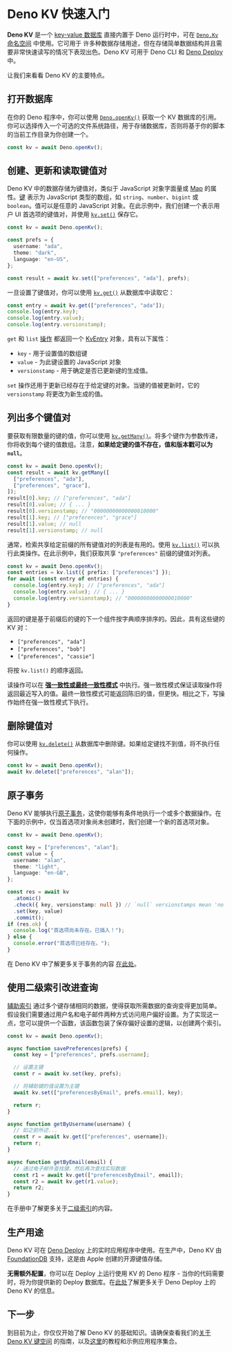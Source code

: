 
# Deno KV 快速入门

**Deno KV** 是一个
[key-value 数据库](https://en.wikipedia.org/wiki/Key%E2%80%93value_database)
直接内置于 Deno 运行时中，可在
[`Deno.Kv` 命名空间](https://deno.land/api?unstable&s=Deno.Kv) 中使用。它可用于
许多种数据存储用途，但在存储简单数据结构并且需要非常快速读写的情况下表现出色。Deno
KV 可用于 Deno CLI 和 [Deno Deploy](./on_deploy.mdx) 中。

<Admonition />

让我们来看看 Deno KV 的主要特点。

## 打开数据库

在你的 Deno 程序中，你可以使用
[`Deno.openKv()`](https://deno.land/api?unstable=&s=Deno.openKv) 获取一个 KV
数据库的引用。你可以选择传入一个可选的文件系统路径，用于存储数据库，否则将基于你的脚本的当前工作目录为你创建一个。

```ts
const kv = await Deno.openKv();
```

## 创建、更新和读取键值对

Deno KV 中的数据存储为键值对，类似于 JavaScript 对象字面量或
[Map](https://developer.mozilla.org/en-US/docs/Web/JavaScript/Reference/Global_Objects/Map)
的属性。[键](./key_space.mdx) 表示为 JavaScript 类型的数组，如
`string`、`number`、`bigint` 或 `boolean`。值可以是任意的 JavaScript
对象。在此示例中，我们创建一个表示用户 UI 首选项的键值对，并使用
[`kv.set()`](https://deno.land/api?s=Deno.Kv&unstable=&p=prototype.set) 保存它。

```ts
const kv = await Deno.openKv();

const prefs = {
  username: "ada",
  theme: "dark",
  language: "en-US",
};

const result = await kv.set(["preferences", "ada"], prefs);
```

一旦设置了键值对，你可以使用
[`kv.get()`](https://deno.land/api?s=Deno.Kv&unstable=&p=prototype.get)
从数据库中读取它：

```ts
const entry = await kv.get(["preferences", "ada"]);
console.log(entry.key);
console.log(entry.value);
console.log(entry.versionstamp);
```

`get` 和 `list` [操作](./operations.mdx) 都返回一个
[KvEntry](https://deno.land/api?s=Deno.KvEntry&unstable=) 对象，具有以下属性：

- `key` - 用于设置值的数组键
- `value` - 为此键设置的 JavaScript 对象
- `versionstamp` - 用于确定是否已更新键的生成值。

`set` 操作还用于更新已经存在于给定键的对象。当键的值被更新时，它的
`versionstamp` 将更改为新生成的值。

## 列出多个键值对

要获取有限数量的键的值，你可以使用
[`kv.getMany()`](https://deno.land/api?s=Deno.Kv&unstable=&p=prototype.getMany)。将多个键作为参数传递，你将收到每个键的值数组。注意，**如果给定键的值不存在，值和版本戳可以为
`null`**。

```ts
const kv = await Deno.openKv();
const result = await kv.getMany([
  ["preferences", "ada"],
  ["preferences", "grace"],
]);
result[0].key; // ["preferences", "ada"]
result[0].value; // { ... }
result[0].versionstamp; // "00000000000000010000"
result[1].key; // ["preferences", "grace"]
result[1].value; // null
result[1].versionstamp; // null
```

通常，检索共享给定前缀的所有键值对的列表是有用的。使用
[`kv.list()`](https://deno.land/api?s=Deno.Kv&unstable=&p=prototype.list)
可以执行此类操作。在此示例中，我们获取共享 `"preferences"` 前缀的键值对列表。

```ts
const kv = await Deno.openKv();
const entries = kv.list({ prefix: ["preferences"] });
for await (const entry of entries) {
  console.log(entry.key); // ["preferences", "ada"]
  console.log(entry.value); // { ... }
  console.log(entry.versionstamp); // "00000000000000010000"
}
```

返回的键是基于前缀后的键的下一个组件按字典顺序排序的。因此，具有这些键的 KV 对：

- `["preferences", "ada"]`
- `["preferences", "bob"]`
- `["preferences", "cassie"]`

将按 `kv.list()` 的顺序返回。

读操作可以在 [**强一致性或最终一致性模式**](./operations.mdx)
中执行。强一致性模式保证读取操作将返回最近写入的值。最终一致性模式可能返回陈旧的值，但更快。相比之下，写操作始终在强一致性模式下执行。

## 删除键值对

你可以使用
[`kv.delete()`](https://deno.land/api?s=Deno.Kv&unstable=&p=prototype.delete)
从数据库中删除键。如果给定键找不到值，将不执行任何操作。

```ts
const kv = await Deno.openKv();
await kv.delete(["preferences", "alan"]);
```

## 原子事务

Deno KV
能够执行[原子事务](./transactions.mdx)，这使你能够有条件地执行一个或多个数据操作。在下面的示例中，仅当首选项对象尚未创建时，我们创建一个新的首选项对象。

```ts
const kv = await Deno.openKv();

const key = ["preferences", "alan"];
const value = {
  username: "alan",
  theme: "light",
  language: "en-GB",
};

const res = await kv
  .atomic()
  .check({ key, versionstamp: null }) // `null` versionstamps mean 'no value'
  .set(key, value)
  .commit();
if (res.ok) {
  console.log("首选项尚未存在。已插入！");
} else {
  console.error("首选项已经存在。");
}
```

在 Deno KV 中了解更多关于事务的内容 [在此处](./transactions.mdx)。

## 使用二级索引改进查询

[辅助索引](./secondary_indexes.mdx) 通过多个键存储相同的数据，使得获取所需数据的查询变得更加简单。假设我们需要通过用户名和电子邮件两种方式访问用户偏好设置。为了实现这一点，您可以提供一个函数，该函数包装了保存偏好设置的逻辑，以创建两个索引。

```ts
const kv = await Deno.openKv();

async function savePreferences(prefs) {
  const key = ["preferences", prefs.username];

  // 设置主键
  const r = await kv.set(key, prefs);

  // 将辅助键的值设置为主键
  await kv.set(["preferencesByEmail", prefs.email], key);

  return r;
}

async function getByUsername(username) {
  // 如之前所述...
  const r = await kv.get(["preferences", username]);
  return r;
}

async function getByEmail(email) {
  // 通过电子邮件查找键，然后再次查找实际数据
  const r1 = await kv.get(["preferencesByEmail", email]);
  const r2 = await kv.get(r1.value);
  return r2;
}
```

在手册中了解更多关于[二级索引](./secondary_indexes.mdx)的内容。

## 生产用途

Deno KV 可在 [Deno Deploy](./on_deploy.mdx)
上的实时应用程序中使用。在生产中，Deno KV 由
[FoundationDB](https://www.foundationdb.org/) 支持，这是由 Apple
创建的开源键值存储。

**无需额外配置**，你可以在 Deploy 上运行使用 KV 的 Deno 程序 -
当你的代码需要时，将为你提供新的 Deploy
数据库。在[此处](./on_deploy.mdx)了解更多关于 Deno Deploy 上的 Deno KV 的信息。

## 下一步

到目前为止，你仅仅开始了解 Deno KV
的基础知识。请确保查看我们的[关于 Deno KV 键空间](./key_space.mdx)
的指南，以及[这里](../tutorials/index.md)的教程和示例应用程序集合。
